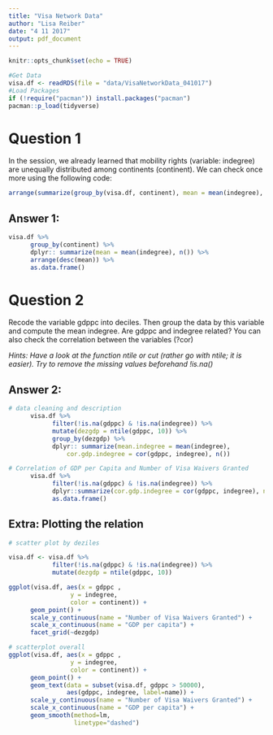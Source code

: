 ```yaml
---
title: "Visa Network Data"
author: "Lisa Reiber"
date: "4 11 2017"
output: pdf_document
---
```


```r
knitr::opts_chunk$set(echo = TRUE)
```

```r
#Get Data
visa.df <- readRDS(file = "data/VisaNetworkData_041017")
#Load Packages
if (!require("pacman")) install.packages("pacman")
pacman::p_load(tidyverse) 
```

# Question 1
In the session, we already learned that mobility rights (variable: indegree) are unequally distributed among continents (continent). We can check once more using the following code:

```r
arrange(summarize(group_by(visa.df, continent), mean = mean(indegree), n()), desc(mean))
```

## Answer 1:
```r
visa.df %>% 
      group_by(continent) %>% 
      dplyr:: summarize(mean = mean(indegree), n()) %>% 
      arrange(desc(mean)) %>% 
      as.data.frame()
```
\newpage

# Question 2
Recode the variable gdppc into deciles. Then group the data by this variable and compute the mean indegree. Are gdppc and indegree related? You can also check the correlation between the variables (?cor)

*Hints:
Have a look at the function ntile or cut (rather go with ntile; it is easier).
Try to remove the missing values beforehand !is.na()*

## Answer 2:
```r
# data cleaning and description
      visa.df %>% 
            filter(!is.na(gdppc) & !is.na(indegree)) %>% 
            mutate(dezgdp = ntile(gdppc, 10)) %>% 
            group_by(dezgdp) %>% 
            dplyr:: summarize(mean.indegree = mean(indegree), 
                cor.gdp.indegree = cor(gdppc, indegree), n()) 
```

```r
# Correlation of GDP per Capita and Number of Visa Waivers Granted
      visa.df %>% 
            filter(!is.na(gdppc) & !is.na(indegree)) %>%
            dplyr::summarize(cor.gdp.indegree = cor(gdppc, indegree), n = n()) %>% 
            as.data.frame()
```

## Extra: Plotting the relation
```r
# scatter plot by deziles

visa.df <- visa.df %>% 
            filter(!is.na(gdppc) & !is.na(indegree)) %>%
            mutate(dezgdp = ntile(gdppc, 10))

ggplot(visa.df, aes(x = gdppc , 
                 y = indegree, 
                 color = continent)) +
      geom_point() + 
      scale_y_continuous(name = "Number of Visa Waivers Granted") +
      scale_x_continuous(name = "GDP per capita") +
      facet_grid(~dezgdp)

# scatterplot overall
ggplot(visa.df, aes(x = gdppc , 
                 y = indegree, 
                 color = continent)) +
      geom_point() + 
      geom_text(data = subset(visa.df, gdppc > 50000), 
                aes(gdppc, indegree, label=name)) +
      scale_y_continuous(name = "Number of Visa Waivers Granted") +
      scale_x_continuous(name = "GDP per capita") +
      geom_smooth(method=lm,  
                  linetype="dashed")
```


